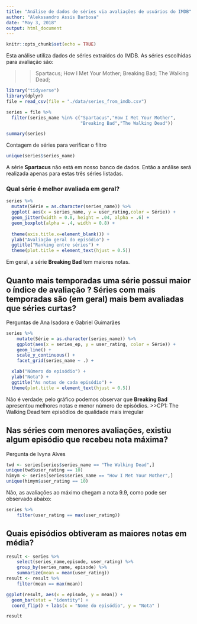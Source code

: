 ```yaml
---
title: "Análise de dados de séries via avaliações de usuários do IMDB"
author: "Alekssandro Assis Barbosa"
date: "May 3, 2018"
output: html_document
---
```


```r
knitr::opts_chunk$set(echo = TRUE)
```

Esta análise utiliza dados de séries extraídos do IMDB. As séries escolhidas para avaliação são:

>>Spartacus;
>>How I Met Your Mother;
>>Breaking Bad;
>>The Walking Dead;


```r
library("tidyverse")
library(dplyr)
file = read_csv(file = "./data/series_from_imdb.csv")
```

```r
series = file %>% 
  filter(series_name %in% c("Spartacus","How I Met Your Mother", 
                            "Breaking Bad","The Walking Dead"))
```



```r
summary(series)
```

Contagem de séries para verificar o filtro

```r
unique(series$series_name)
```

A série **Spartacus** não está em nosso banco de dados. Então a análise será realizada apenas para estas três séries listadas.


### Qual série é melhor avaliada em geral?

```r
series %>% 
  mutate(Série = as.character(series_name)) %>% 
  ggplot( aes(x = series_name, y = user_rating,color = Série)) + 
  geom_jitter(width = 0.8, height = .04, alpha = .6) +
  geom_boxplot(alpha = .4, width = 0.8) +
    
  theme(axis.title.x=element_blank()) +
  ylab("Avaliação geral do episódio") +
  ggtitle("Ranking entre séries") +
  theme(plot.title = element_text(hjust = 0.5))
```

Em geral, a série **Breaking Bad** tem maiores notas.

## Quanto mais temporadas uma série possui maior o índice de avaliação ?  Séries com mais temporadas são (em geral) mais bem avaliadas que séries curtas?
######### Perguntas de Ana Isadora e Gabriel Guimarães

```r
series %>% 
    mutate(Série = as.character(series_name)) %>% 
    ggplot(aes(x = series_ep, y = user_rating, color = Série)) + 
    geom_line() +
    scale_y_continuous() +
    facet_grid(series_name ~ .) +

  xlab("Número do episódio") + 
  ylab("Nota") +
  ggtitle("As notas de cada episódio") +
  theme(plot.title = element_text(hjust = 0.5))
```

Não é verdade; pelo gráfico podemos observar que **Breaking Bad** apresentou melhores notas e menor número de episódios.
>>CP1: The Walking Dead tem episódios de qualidade mais irregular

## Nas séries com menores avaliações, existiu algum episódio que recebeu nota máxima?
######### Pergunta de Ivyna Alves

```r
twd <- series[series$series_name == "The Walking Dead",]
unique(twd$user_rating == 10)
himym <- series[series$series_name == "How I Met Your Mother",]
unique(himym$user_rating == 10)
```

Não, as avaliações ao máximo chegam a nota 9.9, como pode ser observado abaixo:
```r
series %>% 
    filter(user_rating == max(user_rating))
```


## Quais episódios obtiveram as maiores notas em média?

```r
result <- series %>%
    select(series_name,episode, user_rating) %>%
    group_by(series_name, episode) %>%
    summarize(mean = mean(user_rating))
result <- result %>% 
    filter(mean == max(mean))

ggplot(result, aes(x = episode, y = mean)) + 
  geom_bar(stat = "identity") + 
  coord_flip() + labs(x = "Nome do episódio", y = "Nota" )
```

```r
result
```

